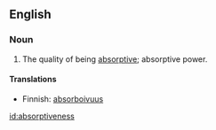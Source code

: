 ==English==

===Noun===
{{infl|en|noun}}

#The quality of being [[absorptive]]; absorptive power.

====Translations====
*Finnish: [[absorboivuus]]

[[id:absorptiveness]]